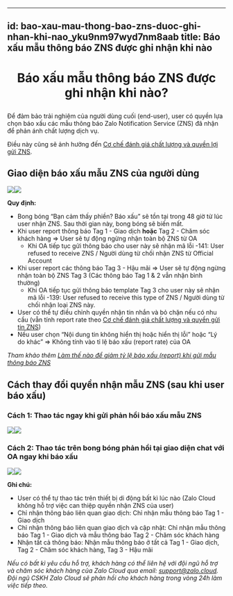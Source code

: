 
---
id: bao-xau-mau-thong-bao-zns-duoc-ghi-nhan-khi-nao_yku9nm97wyd7nm8aab
title: Báo xấu mẫu thông báo ZNS được ghi nhận khi nào
---

# <p align="center">Báo xấu mẫu thông báo ZNS được ghi nhận khi nào?</p>

Để đảm bảo trải nghiệm của người dùng cuối (end-user), user có quyền lựa chọn báo xấu các mẫu thông báo Zalo Notification Service (ZNS) đã nhận để phản ánh chất lượng dịch vụ.

Điều này cũng sẽ ảnh hưởng đến [Cơ chế đánh giá chất lượng và quyền lợi gửi ZNS](https://zalo.cloud/blog/co-che-danh-gia-chat-luong-va-quyen-loi-gui-zns/rzu6k97e8vkbnmereg).

**Giao diện báo xấu mẫu ZNS của người dùng**
--------------------------------------------

![](https://stc-oa.zdn.vn/uploads/cf1255bf5b13b0c32eccb5fa26fd64da.png)![](https://stc-oa.zdn.vn/uploads/76f78e0f93bec203d8432085014dd0d1.png)

**Quy định:** 

*   Bong bóng “Bạn cảm thấy phiền? Báo xấu” sẽ tồn tại trong 48 giờ từ lúc user nhận ZNS. Sau thời gian này, bong bóng sẽ biến mất.
*   Khi user report thông báo Tag 1 - Giao dịch **hoặc** Tag 2 - Chăm sóc khách hàng => User sẽ tự động ngừng nhận toàn bộ ZNS từ OA
    *   Khi OA tiếp tục gửi thông báo cho user này sẽ nhận mã lỗi -141: User refused to receive ZNS / Người dùng từ chối nhận ZNS từ Official Account
*   Khi user report các thông báo Tag 3 - Hậu mãi => User sẽ tự động ngừng nhận toàn bộ ZNS Tag 3 (Các thông báo Tag 1 & 2 vẫn nhận bình thường)
    *   Khi OA tiếp tục gửi thông báo template Tag 3 cho user này sẽ nhận mã lỗi -139: User refused to receive this type of ZNS / Người dùng từ chối nhận loại ZNS này.
*   User có thể tự điều chỉnh quyền nhận tin nhắn và bỏ chặn nếu có nhu cầu (vẫn tính report rate theo [Cơ chế đánh giá chất lượng và quyền gửi tin ZNS](https://zalo.cloud/blog/co-che-danh-gia-chat-luong-va-quyen-loi-gui-zns/rzu6k97e8vkbnmereg))
*   Nếu user chọn “Nội dung tin không hiển thị hoặc hiển thị lỗi” hoặc “Lý do khác” => Không tính vào tỉ lệ báo xấu (report rate) của OA

_Tham khảo thêm_ [_Làm thế nào để giảm tỷ lệ báo xấu (report) khi gửi mẫu thông báo ZNS_](https://zalo.cloud/blog/lam-the-nao-de-giam-ty-le-bao-xau-report-khi-gui-mau-thong-bao-zns-/j4uvw9eppb98eka4a9)

**Cách thay đổi quyền nhận mẫu ZNS (sau khi user báo xấu)**
-----------------------------------------------------------

### **Cách 1: Thao tác ngay khi gửi phản hồi báo xấu mẫu ZNS**

![](https://stc-oa.zdn.vn/uploads/a9d5f78ffe78611ca2f5596a7d7d9243.png)![](https://stc-oa.zdn.vn/uploads/b472b64d3abac70f892b4af175d6976e.png)

### **Cách 2: Thao tác trên bong bóng phản hồi tại giao diện chat với OA ngay khi báo xấu**

![](https://stc-oa.zdn.vn/uploads/722a04e1f4429d2a0cbc3927b57063ac.png)![](https://stc-oa.zdn.vn/uploads/fccce5ad2630c23114198c8c5f59f3f9.png)

**Ghi chú:**

*   User có thể tự thao tác trên thiết bị di động bất kì lúc nào (Zalo Cloud không hỗ trợ việc can thiệp quyền nhận ZNS của user)
*   Chỉ nhận thông báo liên quan giao dịch: Chỉ nhận mẫu thông báo Tag 1 - Giao dịch
*   Chỉ nhận thông báo liên quan giao dịch và cập nhật: Chỉ nhận mẫu thông báo Tag 1 - Giao dịch và mẫu thông báo Tag 2 - Chăm sóc khách hàng
*   Nhận tất cả thông báo: Nhận mẫu thông báo ở tất cả Tag 1 - Giao dịch, Tag 2 - Chăm sóc khách hàng, Tag 3 - Hậu mãi

_Nếu có bất kì yêu cầu hỗ trợ, khách hàng có thể liên hệ với đội ngũ hỗ trợ và chăm sóc khách hàng của Zalo Cloud qua email:_ [_support@zalo.cloud_](mailto:support@zalo.cloud)_. Đội ngũ CSKH Zalo Cloud sẽ phản hồi cho khách hàng trong vòng 24h làm việc tiếp theo._
